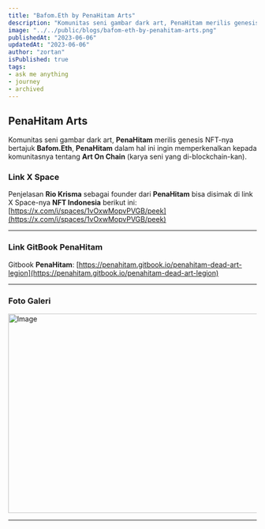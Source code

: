 ```yaml
---
title: "Bafom.Eth by PenaHitam Arts"
description: "Komunitas seni gambar dark art, PenaHitam merilis genesis NFT-nya bertajuk Bafom.Eth."
image: "../../public/blogs/bafom-eth-by-penahitam-arts.png"
publishedAt: "2023-06-06"
updatedAt: "2023-06-06"
author: "zortan"
isPublished: true
tags:
- ask me anything
- journey
- archived
---
```


## PenaHitam Arts

Komunitas seni gambar dark art, **PenaHitam** merilis genesis NFT-nya bertajuk **Bafom.Eth**, **PenaHitam** dalam hal ini ingin memperkenalkan kepada komunitasnya tentang **Art On Chain** (karya seni yang di-blockchain-kan).

### Link X Space

Penjelasan **Rio Krisma** sebagai founder dari **PenaHitam** bisa disimak di link X Space-nya **NFT Indonesia** berikut ini: [https://x.com/i/spaces/1vOxwMopvPVGB/peek](https://x.com/i/spaces/1vOxwMopvPVGB/peek)

---

### Link GitBook PenaHitam

Gitbook **PenaHitam**: [https://penahitam.gitbook.io/penahitam-dead-art-legion](https://penahitam.gitbook.io/penahitam-dead-art-legion)

---

### Foto Galeri

<Image
  src="https://ipfs.io/ipfs/Qme4RHiGt6CoreJd6aeBiZ9K1avsN89uwVWcE1WJzodMJd/bafom-eth-by-penahitam-arts.png"
  width="747"
  height="404"
  alt="Image"
  sizes="100vw"
/>

---